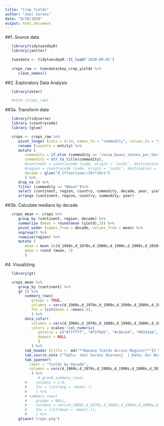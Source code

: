 ```yaml
---
title: "Crop Yields"
author: "Joel Soroos"
date: "9/30/2020"
output: html_document
---
```



##1. Source data
```r

   library(tidytuesdayR)
   library(janitor)

   tuesdata <- tidytuesdayR::tt_load('2020-09-01') 
   
   crops_raw <- tuesdata$key_crop_yields %>%
      clean_names()
```


##2. Exploratory Data Analysis
```r

   library(skimr)

   #skim (crops_raw)
```


##3a. Transform data
```r

   library(tidyverse)
   library (countrycode)
   library (glue)

   crops <- crops_raw %>%
      pivot_longer (cols = 4:14, names_to = "commodity", values_to = "yield") %>%
      rename (country = entity) %>%
      mutate (
         commodity = if_else (commodity == "cocoa_beans_tonnes_per_hectare", word(commodity, 1, sep = "_"), word (commodity, sep = "_")),
         commodity = str_to_title(commodity),
         #continent = countrycode (code, origin = 'iso3c', destination = 'continent'),
         #region = countrycode (code, origin = 'iso3c', destination = 'region23'),
         decade = glue("d_{floor(year/10)*10}s")
         ) %>%
      drop_na () %>%
      filter (commodity == "Wheat")%>%
      select (continent, region, country, commodity, decade, year, yield) %>%
      arrange (continent, region, country, commodity, year)
```


##3b. Calculate medians by decade
```r
   
   crops_mean <- crops %>%
      group_by (continent, region, decade) %>%
      summarize (mean = round(mean (yield),2)) %>%
      pivot_wider (names_from = decade, values_from = mean) %>%
      ungroup() %>%
      rowwise(region) %>%
      mutate (
         mean = mean (c(d_1960s,d_1970s,d_1980s,d_1990s,d_2000s,d_2010s), na.rm = T),
         mean = round (mean, 2)
         )
```


#4.  Visualizing
```r

   library(gt)

   crops_mean %>%
      group_by (continent) %>%
      gt () %>%
         summary_rows(
            groups = TRUE,
            columns = vars(d_1960s,d_1970s,d_1980s,d_1990s,d_2000s,d_2010s),
            fns = list(mean = ~mean(.)),
            ) %>%
         data_color(
            columns = vars(d_1960s,d_1970s,d_1980s,d_1990s,d_2000s,d_2010s),
            colors = scales::col_numeric(
               palette = c("#ffffff", "#f2fbd2", "#c9ecb4", "#93d3ab", "#35b0ab"),
               domain = NULL
               ) 
            ) %>%
         tab_header (title =  md("**Banana Yields Across Regions**")) %>%
         tab_source_note ("Table: Joel Soroos @soroosj  | Data: Our World in Data") %>%
         tab_spanner(
           label = "Yields by Decade",
           columns = vars(d_1960s,d_1970s,d_1980s,d_1990s,d_2000s,d_2010s)
            ) %>%
               # grand_summary_rows(
         #    columns = 2:8,
         #    fns = list(avg = ~mean(.))
         #    ) %>%
         # summary_rows(
         #    groups = NULL,
         #    columns = vars(d_1960s,d_1970s,d_1980s,d_1990s,d_2000s,d_2010s),
         #    fns = list(mean = ~mean(.)),
         #    ) %>%
      gtsave("crops.png")
```